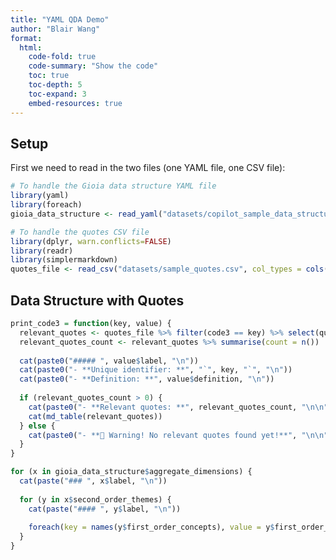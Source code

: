 ```yaml
---
title: "YAML QDA Demo"
author: "Blair Wang"
format:
  html:
    code-fold: true
    code-summary: "Show the code"
    toc: true
    toc-depth: 5
    toc-expand: 3
    embed-resources: true
---
```


## Setup

First we need to read in the two files (one YAML file, one CSV file):

```r
# To handle the Gioia data structure YAML file
library(yaml)
library(foreach)
gioia_data_structure <- read_yaml("datasets/copilot_sample_data_structure.yaml")

# To handle the quotes CSV file
library(dplyr, warn.conflicts=FALSE)
library(readr)
library(simplermarkdown)
quotes_file <- read_csv("datasets/sample_quotes.csv", col_types = cols(.default = "c"))
```

## Data Structure with Quotes

```r
print_code3 = function(key, value) {
  relevant_quotes <- quotes_file %>% filter(code3 == key) %>% select(quote_id, quote_text, quote_person)
  relevant_quotes_count <- relevant_quotes %>% summarise(count = n())
  
  cat(paste0("##### ", value$label, "\n"))
  cat(paste0("- **Unique identifier: **", "`", key, "`", "\n"))
  cat(paste0("- **Definition: **", value$definition, "\n"))
  
  if (relevant_quotes_count > 0) {
    cat(paste0("- **Relevant quotes: **", relevant_quotes_count, "\n\n"))
    cat(md_table(relevant_quotes))
  } else {
    cat(paste0("- **🔴 Warning! No relevant quotes found yet!**", "\n\n"))
  }
}

for (x in gioia_data_structure$aggregate_dimensions) {
  cat(paste("### ", x$label, "\n"))
  
  for (y in x$second_order_themes) {
    cat(paste("#### ", y$label, "\n"))
    
    foreach(key = names(y$first_order_concepts), value = y$first_order_concepts) %do% print_code3(key, value)
  }
}
```
